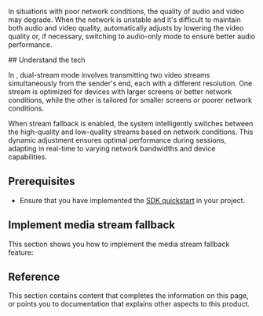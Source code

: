 
In situations with poor network conditions, the quality of audio and video may degrade. When the network is unstable and it's difficult to maintain both audio and video quality, <Vg k="VSDK"/> automatically adjusts by lowering the video quality or, if necessary, switching to audio-only mode to ensure better audio performance.

<PlatformWrapper platform="web">
## Understand the tech

In <Vpd k='PRODUCT'/>, dual-stream mode involves transmitting two video streams simultaneously from the sender's end, each with a different resolution. One stream is optimized for devices with larger screens or better network conditions, while the other is tailored for smaller screens or poorer network conditions.

When stream fallback is enabled, the system intelligently switches between the high-quality and low-quality streams based on network conditions. This dynamic adjustment ensures optimal performance during <Vpd k='PRODUCT'/> sessions, adapting in real-time to varying network bandwidths and device capabilities.

## Prerequisites

- Ensure that you have implemented the [SDK quickstart](../get-started/get-started-sdk) in your project.

## Implement media stream fallback

This section shows you how to implement the media stream fallback feature:

<ProjectImplement/>

## Reference

This section contains content that completes the information on this page, or points you to documentation that explains other aspects to this product.

<Reference/>

</PlatformWrapper>

<PlatformWrapper notAllowed="web">
<NotAvailable />
</PlatformWrapper>